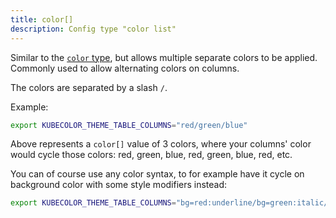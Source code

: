 ```yaml
---
title: color[]
description: Config type "color list"
---
```


Similar to the [`color` type](/reference/types/color/), but allows multiple separate colors to be applied.
Commonly used to allow alternating colors on columns.

The colors are separated by a slash `/`.

Example:

```bash
export KUBECOLOR_THEME_TABLE_COLUMNS="red/green/blue"
```

Above represents a `color[]` value of 3 colors, where your columns'
color would cycle those colors: red, green, blue, red, green, blue, red, etc.

You can of course use any color syntax, to for example have it cycle on
background color with some style modifiers instead:

```bash
export KUBECOLOR_THEME_TABLE_COLUMNS="bg=red:underline/bg=green:italic/bg=blue:bold"
```
